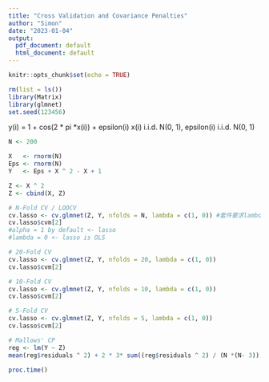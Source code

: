 ```yaml
---
title: "Cross Validation and Covariance Penalties"
author: "Simon"
date: "2023-01-04"
output:
  pdf_document: default
  html_document: default
---
```


```r
knitr::opts_chunk$set(echo = TRUE)
```


```r
rm(list = ls())
library(Matrix)
library(glmnet)
set.seed(123456)
```

y(i) = 1 + cos(2 * pi *x(i)) + epsilon(i)
x(i) i.i.d. N(0, 1), epsilon(i) i.i.d. N(0, 1)

```r
N <- 200

X   <- rnorm(N)
Eps <- rnorm(N)
Y   <- Eps + X ^ 2 - X + 1

Z <- X ^ 2
Z <- cbind(X, Z)
```

```r
# N-Fold CV / LOOCV
cv.lasso <- cv.glmnet(Z, Y, nfolds = N, lambda = c(1, 0)) #套件要求lambda需指定兩個 
cv.lasso$cvm[2]
#alpha = 1 by default <- lasso
#lambda = 0 <- lasso is OLS

# 20-Fold CV
cv.lasso <- cv.glmnet(Z, Y, nfolds = 20, lambda = c(1, 0)) 
cv.lasso$cvm[2]

# 10-Fold CV
cv.lasso <- cv.glmnet(Z, Y, nfolds = 10, lambda = c(1, 0)) 
cv.lasso$cvm[2]

# 5-Fold CV
cv.lasso <- cv.glmnet(Z, Y, nfolds = 5, lambda = c(1, 0)) 
cv.lasso$cvm[2]
```
```r
# Mallows' CP
reg <- lm(Y ~ Z)
mean(reg$residuals ^ 2) + 2 * 3* sum((reg$residuals ^ 2) / (N *(N- 3)))

proc.time()
```
